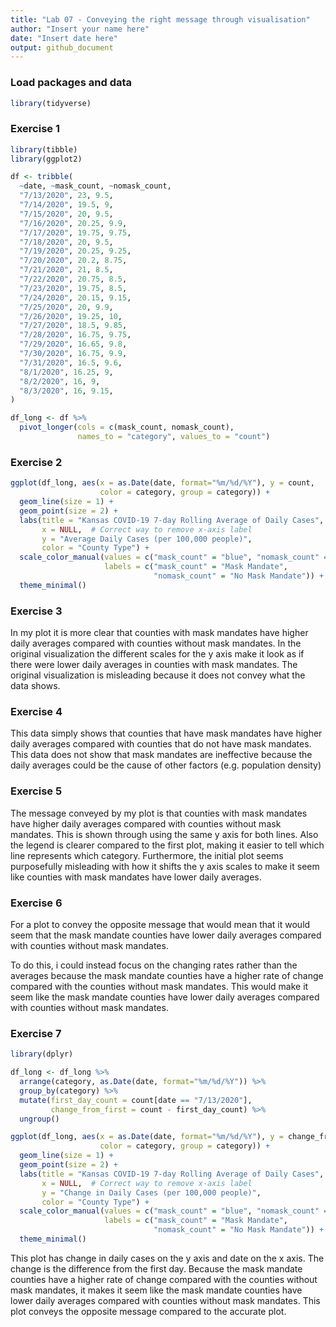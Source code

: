 ```yaml
---
title: "Lab 07 - Conveying the right message through visualisation"
author: "Insert your name here"
date: "Insert date here"
output: github_document
---
```


### Load packages and data

```r
library(tidyverse) 
```

### Exercise 1
```r
library(tibble)
library(ggplot2)

df <- tribble(
  ~date, ~mask_count, ~nomask_count,
  "7/13/2020", 23, 9.5,
  "7/14/2020", 19.5, 9,
  "7/15/2020", 20, 9.5,
  "7/16/2020", 20.25, 9.9,
  "7/17/2020", 19.75, 9.75,
  "7/18/2020", 20, 9.5,
  "7/19/2020", 20.25, 9.25,
  "7/20/2020", 20.2, 8.75,
  "7/21/2020", 21, 8.5,
  "7/22/2020", 20.75, 8.5,
  "7/23/2020", 19.75, 8.5,
  "7/24/2020", 20.15, 9.15,
  "7/25/2020", 20, 9.9,
  "7/26/2020", 19.25, 10,
  "7/27/2020", 18.5, 9.85,
  "7/28/2020", 16.75, 9.75,
  "7/29/2020", 16.65, 9.8,
  "7/30/2020", 16.75, 9.9,
  "7/31/2020", 16.5, 9.6,
  "8/1/2020", 16.25, 9,
  "8/2/2020", 16, 9,
  "8/3/2020", 16, 9.15,
)

df_long <- df %>%
  pivot_longer(cols = c(mask_count, nomask_count), 
               names_to = "category", values_to = "count")

```
  

### Exercise 2

```r

ggplot(df_long, aes(x = as.Date(date, format="%m/%d/%Y"), y = count, 
                    color = category, group = category)) +
  geom_line(size = 1) +  
  geom_point(size = 2) +  
  labs(title = "Kansas COVID-19 7-day Rolling Average of Daily Cases",
       x = NULL,  # Correct way to remove x-axis label
       y = "Average Daily Cases (per 100,000 people)",
       color = "County Type") + 
  scale_color_manual(values = c("mask_count" = "blue", "nomask_count" = "red"),
                     labels = c("mask_count" = "Mask Mandate", 
                                "nomask_count" = "No Mask Mandate")) +  
  theme_minimal()
```
### Exercise 3
In my plot it is more clear that counties with mask mandates have higher daily averages compared with counties without mask mandates. In the original visualization the different scales for the y axis make it look as if there were lower daily averages in counties with mask mandates. The original visualization is misleading because it does not convey what the data shows.

### Exercise 4
This data simply shows that counties that have mask mandates have higher daily averages compared with counties that do not have mask mandates. This data does not show that mask mandates are ineffective because the daily averages could be the cause of other factors (e.g. population density)


### Exercise 5

The message conveyed by my plot is that counties with mask mandates have higher daily averages compared with counties without mask mandates. This is shown through using the same y axis for both lines. Also the legend is clearer compared to the first plot, making it easier to tell which line represents which category. Furthermore, the initial plot seems purposefully misleading with how it shifts the y axis scales to make it seem like counties with mask mandates have lower daily averages.

### Exercise 6
For a plot to convey the opposite message that would mean that it would seem that the mask mandate counties have lower daily averages compared with counties without mask mandates.

To do this, i could instead focus on the changing rates rather than the averages because the mask mandate counties have a higher rate of change compared with the counties without mask mandates. This would make it seem like the mask mandate counties have lower daily averages compared with counties without mask mandates.

### Exercise 7

```r
library(dplyr)

df_long <- df_long %>%
  arrange(category, as.Date(date, format="%m/%d/%Y")) %>%  
  group_by(category) %>%  
  mutate(first_day_count = count[date == "7/13/2020"],  
         change_from_first = count - first_day_count) %>%  
  ungroup()
```


```r
ggplot(df_long, aes(x = as.Date(date, format="%m/%d/%Y"), y = change_from_first, 
                    color = category, group = category)) +
  geom_line(size = 1) +  
  geom_point(size = 2) +  
  labs(title = "Kansas COVID-19 7-day Rolling Average of Daily Cases",
       x = NULL,  # Correct way to remove x-axis label
       y = "Change in Daily Cases (per 100,000 people)",
       color = "County Type") +  
  scale_color_manual(values = c("mask_count" = "blue", "nomask_count" = "red"),
                     labels = c("mask_count" = "Mask Mandate", 
                                "nomask_count" = "No Mask Mandate")) +  
  theme_minimal()
```

This plot has change in daily cases on the y axis and date on the x axis. The change is the difference from the first day. Because the mask mandate counties have a higher rate of change compared with the counties without mask mandates, it makes it seem like the mask mandate counties have lower daily averages compared with counties without mask mandates. This plot conveys the opposite message compared to the accurate plot.